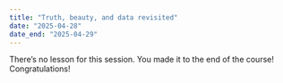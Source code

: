 ```yaml
---
title: "Truth, beauty, and data revisited"
date: "2025-04-28"
date_end: "2025-04-29"
---
```


There's no lesson for this session. You made it to the end of the course! Congratulations!
